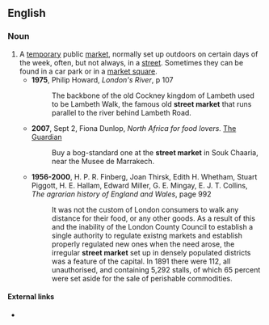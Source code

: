 ==English==

===Noun===
{{en-noun|head=[[street]] [[market]]}}

# A [[temporary]] public [[market]], normally set up outdoors on certain days of the week, often, but not always, in a [[street]]. Sometimes they can be found in a car park or in a [[market square]].
#*'''1975''', Philip Howard, ''London's River'', p 107
#*:The backbone of the old Cockney kingdom of Lambeth used to be Lambeth Walk, the famous old '''street market''' that runs parallel to the river behind Lambeth Road.
#*'''2007''', Sept 2,  Fiona Dunlop, ''North Africa for food lovers.'' [[w:The Guardian|The Guardian]]
#*:Buy a bog-standard one at the '''street market''' in Souk Chaaria, near the Musee de Marrakech.
#*'''1956-2000''', H. P. R. Finberg, Joan Thirsk, Edith H. Whetham, Stuart Piggott, H. E. Hallam, Edward Miller, G. E. Mingay, E. J. T. Collins, ''The agrarian history of England and Wales'', page 992
#*:It was not the custom of London consumers to walk any distance for their food, or any other goods. As a result of this and the inability of the London County Council to establish a single authority to regulate existng markets and establish properly regulated new ones when the need arose, the irregular '''street market''' set up in densely populated districts was a feature of the capital. In 1891 there were 112, all unauthorised, and containing 5,292 stalls, of which 65 percent were set aside for the sale of perishable commodities.

====External links====
* {{pedialite}}